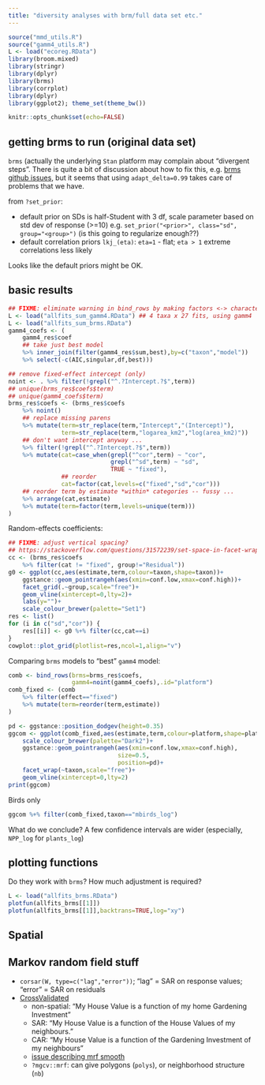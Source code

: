 ```yaml
---
title: "diversity analyses with brm/full data set etc."
---
```


```r
source("mmd_utils.R")
source("gamm4_utils.R")
L <- load("ecoreg.RData")
library(broom.mixed)
library(stringr)
library(dplyr)
library(brms)
library(corrplot)
library(dplyr)
library(ggplot2); theme_set(theme_bw())
```

```r
knitr::opts_chunk$set(echo=FALSE)
```

## getting brms to run (original data set)

`brms` (actually the underlying `Stan` platform may complain about "divergent steps". There is quite a bit of discussion about how to fix this, e.g. [brms github issues](https://github.com/paul-buerkner/brms/issues/128), but it seems that using `adapt_delta=0.99` takes care of problems that we have.

from `?set_prior`:

- default prior on SDs is half-Student with 3 df, scale parameter based on std dev of response (>=10) e.g. `set_prior("<prior>", class="sd", group="<group>")` (is this going to regularize enough??)
- default correlation priors `lkj_(eta)`: `eta=1` - flat; `eta > 1` extreme correlations less likely

Looks like the default priors might be OK.

## basic results

```r
## FIXME: eliminate warning in bind_rows by making factors <-> characters
L <- load("allfits_sum_gamm4.RData") ## 4 taxa x 27 fits, using gamm4
L <- load("allfits_sum_brms.RData")
gamm4_coefs <- (
    gamm4_res$coef
    ## take just best model
    %>% inner_join(filter(gamm4_res$sum,best),by=c("taxon","model"))
    %>% select(-c(AIC,singular,df,best)))

## remove fixed-effect intercept (only)
noint <- . %>% filter(!grepl("^.?Intercept.?$",term))
## unique(brms_res$coefs$term)
## unique(gamm4_coefs$term)
brms_res$coefs <- (brms_res$coefs
    %>% noint()
    ## replace missing parens
    %>% mutate(term=str_replace(term,"Intercept","(Intercept)"),
               term=str_replace(term,"logarea_km2","log(area_km2)"))
    ## don't want intercept anyway ...
    %>% filter(!grepl("^.?Intercept.?$",term))
    %>% mutate(cat=case_when(grepl("^cor",term) ~ "cor",
                             grepl("^sd",term) ~ "sd",
                             TRUE ~ "fixed"),
               ## reorder
               cat=factor(cat,levels=c("fixed","sd","cor")))
    ## reorder term by estimate *within* categories -- fussy ...
    %>% arrange(cat,estimate)
    %>% mutate(term=factor(term,levels=unique(term)))
)
```

Random-effects coefficients:

```r
## FIXME: adjust vertical spacing?
## https://stackoverflow.com/questions/31572239/set-space-in-facet-wrap-like-in-facet-grid
cc <- (brms_res$coefs
    %>% filter(cat != "fixed", group!="Residual"))
g0 <- ggplot(cc,aes(estimate,term,colour=taxon,shape=taxon))+
    ggstance::geom_pointrangeh(aes(xmin=conf.low,xmax=conf.high))+
    facet_grid(.~group,scale="free")+
    geom_vline(xintercept=0,lty=2)+
    labs(y="")+
    scale_colour_brewer(palette="Set1")
res <- list()
for (i in c("sd","cor")) {
    res[[i]] <- g0 %+% filter(cc,cat==i)
}
cowplot::plot_grid(plotlist=res,ncol=1,align="v")
```

Comparing `brms` models to "best" `gamm4` model:

```r
comb <- bind_rows(brms=brms_res$coefs,
                  gamm4=noint(gamm4_coefs),.id="platform")
comb_fixed <- (comb
    %>% filter(effect=="fixed")
    %>% mutate(term=reorder(term,estimate))
)
```

```r
pd <- ggstance::position_dodgev(height=0.35)
ggcom <- ggplot(comb_fixed,aes(estimate,term,colour=platform,shape=platform))+
    scale_colour_brewer(palette="Dark2")+
    ggstance::geom_pointrangeh(aes(xmin=conf.low,xmax=conf.high),
                               size=0.5,
                               position=pd)+
    facet_wrap(~taxon,scale="free")+
    geom_vline(xintercept=0,lty=2)
print(ggcom)
```

Birds only
```r
ggcom %+% filter(comb_fixed,taxon=="mbirds_log")
```

What do we conclude? A few confidence intervals are wider (especially, `NPP_log` for `plants_log`)

## plotting functions

Do they work with `brms`? How much adjustment is required?

```r
L <- load("allfits_brms.RData")
plotfun(allfits_brms[[1]])
plotfun(allfits_brms[[1]],backtrans=TRUE,log="xy")
```

## Spatial


## Markov random field stuff

- `corsar(W, type=c("lag","error"))`; "lag" = SAR on response values; "error" = SAR on residuals
- [CrossValidated](https://stats.stackexchange.com/questions/277/spatial-statistics-models-car-vs-sar)
     - non-spatial: "My House Value is a function of my home Gardening Investment"
     - SAR: "My House Value is a function of the House Values of my neighbours."
     - CAR: "My House Value is a function of the Gardening Investment of my neighbours"
	 - [issue describing mrf smooth](https://github.com/paul-buerkner/brms/issues/128)
	 - `?mgcv::mrf`: can give polygons (`polys`), or neighborhood structure (`nb`)

